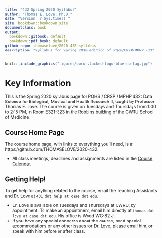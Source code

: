 ```yaml
---
title: "432 Spring 2020 Syllabus"
author: "Thomas E. Love, Ph.D."
date: "Version `r Sys.time()`"
site: bookdown::bookdown_site
documentclass: book
output:
  bookdown::gitbook: default
  bookdown::pdf_book: default
github-repo: thomaselove/2020-432-syllabus
description: "Syllabus for Spring 2020 edition of PQHS/CRSP/MPHP 432"
---
```


```r
knitr::include_graphics("figures/cwru-stacked-logo-blue-no-tag.jpg")
```

# Key Information {-}

This is the Spring 2020 syllabus page for PQHS / CRSP / MPHP 432: Data Science for Biological, Medical and Health Research II, taught by Professor Thomas E. Love. The course is given on Tuesdays and Thursdays from 1:00 to 2:15 PM, in Room E321-323 in the Robbins building of the CWRU School of Medicine.

## Course Home Page {-}

The course home page, with links to everything you'll need, is at https://github.com/THOMASELOVE/2020-432. 

- All class meetings, deadlines and assignments are listed in the [Course Calendar](https://github.com/THOMASELOVE/2020-432/blob/master/calendar.md).

## Getting Help! {-}

To get help for anything related to the course, email the Teaching Assistants and Dr. Love at `431 dot help at case dot edu`.

- Dr. Love is available on Tuesdays and Thursdays at CWRU, by appointment. To make an appointment, email him directly at `thomas dot love at case dot edu`. His office is Wood WG-82 J.
- If you have any special concerns about the course, need special accommodations or any other issues for Dr. Love, please email him, or speak with him before or after class.


